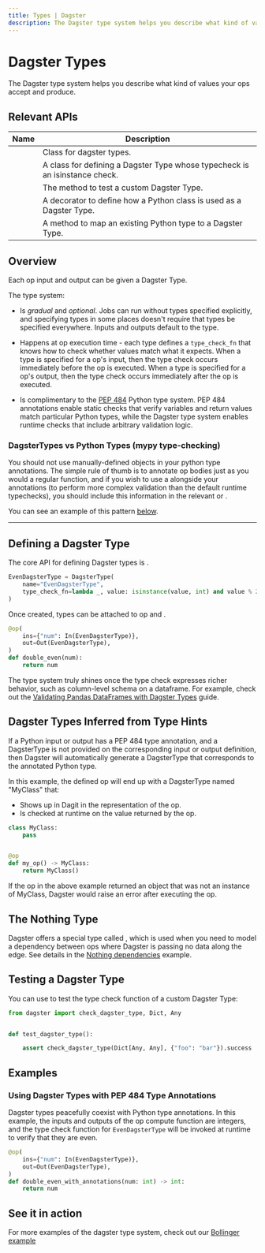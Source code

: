 ```yaml
---
title: Types | Dagster
description: The Dagster type system helps you describe what kind of values your ops accept and produce.
---
```


# Dagster Types

The Dagster type system helps you describe what kind of values your ops accept and produce.

## Relevant APIs

| Name                                                                           | Description                                                                 |
| ------------------------------------------------------------------------------ | --------------------------------------------------------------------------- |
| <PyObject module="dagster" object="DagsterType" />                             | Class for dagster types.                                                    |
| <PyObject module="dagster" object="PythonObjectDagsterType" />                 | A class for defining a Dagster Type whose typecheck is an isinstance check. |
| <PyObject module="dagster" object="check_dagster_type" />                      | The method to test a custom Dagster Type.                                   |
| <PyObject module="dagster" object="usable_as_dagster_type" decorator />        | A decorator to define how a Python class is used as a Dagster Type.         |
| <PyObject module="dagster" object="make_python_type_usable_as_dagster_type" /> | A method to map an existing Python type to a Dagster Type.                  |

## Overview

Each op input and output can be given a Dagster Type.

The type system:

- Is _gradual_ and _optional_. Jobs can run without types specified explicitly, and specifying types in some places doesn't require that types be specified everywhere. Inputs and outputs default to the <PyObject module="dagster" object="Any" /> type.

- Happens at op execution time - each type defines a `type_check_fn` that knows how to check whether values match what it expects. When a type is specified for a op's input, then the type check occurs immediately before the op is executed. When a type is specified for a op's output, then the type check occurs immediately after the op is executed.

- Is complimentary to the [PEP 484](https://www.python.org/dev/peps/pep-0484/) Python type system. PEP 484 annotations enable static checks that verify variables and return values match particular Python types, while the Dagster type system enables runtime checks that include arbitrary validation logic.

### DagsterTypes vs Python Types (mypy type-checking)

You should not use manually-defined <PyObject module="dagster" object="DagsterType" /> objects in your python type annotations. The simple rule of thumb is to annotate op bodies just as you would a regular function, and if you wish to use a <PyObject module="dagster" object="DagsterType" /> alongside your annotations (to perform more complex validation than the default runtime typechecks), you should include this information in the relevant <PyObject module="dagster" object="InputDefinition" /> or <PyObject module="dagster" object="OutputDefinition" />.

You can see an example of this pattern [below](#using-dagster-types-with-pep-484-type-annotations).

---

## Defining a Dagster Type

The core API for defining Dagster types is <PyObject module="dagster" object="DagsterType" />.

```python file=/concepts/types/types.py startafter=start_basic_even_type endbefore=end_basic_even_type
EvenDagsterType = DagsterType(
    name="EvenDagsterType",
    type_check_fn=lambda _, value: isinstance(value, int) and value % 2 is 0,
)
```

Once created, types can be attached to op <PyObject module="dagster" object="InputDefinition" pluralize /> and <PyObject module="dagster" object="OutputDefinition" pluralize />.

```python file=/concepts/types/types.py startafter=start_basic_even_type_no_annotations endbefore=end_basic_even_type_no_annotations
@op(
    ins={"num": In(EvenDagsterType)},
    out=Out(EvenDagsterType),
)
def double_even(num):
    return num
```

The type system truly shines once the type check expresses richer behavior, such as column-level schema on a dataframe. For example, check out the [Validating Pandas DataFrames with Dagster Types](/integrations/pandas) guide.

## Dagster Types Inferred from Type Hints

If a Python input or output has a PEP 484 type annotation, and a DagsterType is not provided on the corresponding input or output definition, then Dagster will automatically generate a DagsterType that corresponds to the annotated Python type.

In this example, the defined op will end up with a DagsterType named "MyClass" that:

- Shows up in Dagit in the representation of the op.
- Is checked at runtime on the value returned by the op.

```python file=/concepts/types/types.py startafter=start_auto_type endbefore=end_auto_type
class MyClass:
    pass


@op
def my_op() -> MyClass:
    return MyClass()
```

If the op in the above example returned an object that was not an instance of MyClass, Dagster would raise an error after executing the op.

## The Nothing Type

Dagster offers a special type called <PyObject object="Nothing" />, which is used when you need to model a dependency between ops where Dagster is passing no data along the edge. See details in the [Nothing dependencies](/concepts/ops-jobs-graphs/graphs#nothing-dependencies) example.

## Testing a Dagster Type

You can use <PyObject module="dagster" object="check_dagster_type" /> to test the type check function of a custom Dagster Type:

```python file=/concepts/types/types.py startafter=start_test_dagster_type endbefore=end_test_dagster_type
from dagster import check_dagster_type, Dict, Any


def test_dagster_type():

    assert check_dagster_type(Dict[Any, Any], {"foo": "bar"}).success
```

## Examples

### Using Dagster Types with PEP 484 Type Annotations

Dagster types peacefully coexist with Python type annotations. In this example, the inputs and outputs of the op compute function are integers, and the type check function for `EvenDagsterType` will be invoked at runtime to verify that they are even.

```python file=/concepts/types/types.py startafter=start_basic_even_type_with_annotations endbefore=end_basic_even_type_with_annotations
@op(
    ins={"num": In(EvenDagsterType)},
    out=Out(EvenDagsterType),
)
def double_even_with_annotations(num: int) -> int:
    return num
```

## See it in action

For more examples of the dagster type system, check out our [Bollinger example](https://github.com/dagster-io/dagster/tree/master/examples/bollinger)
